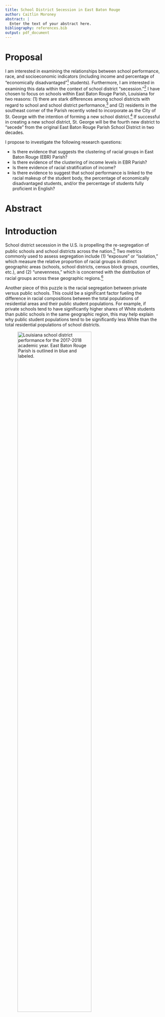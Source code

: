 ```yaml
---
title: School District Secession in East Baton Rouge
author: Caitlin Moroney
abstract: |
  Enter the text of your abstract here.
bibliography: references.bib
output: pdf_document
---
```


# Proposal

I am interested in examining the relationships between school performance, race, and socioeconomic indicators (including income and percentage of "economically disadvantaged"^[I use the Louisiana Department of Education’s data on percentages of economically disadvantaged students. I have yet to find sufficient metadata explaining how they define "economically disadvantaged," but comparing current school and school district performance reports with past reports suggests that this may be the percentage of students on free or reduced lunch plans.] students). Furthermore, I am interested in examining this data within the context of school district "secession."^[See @lockhart_smaller_2019 for a thorough explanation of the school district "secession" phenomenon.] I have chosen to focus on schools within East Baton Rouge Parish, Louisiana for two reasons: (1) there are stark differences among school districts with regard to school and school district performance,^[@lussier_baton_2019] and (2) residents in the southeast corner of the Parish recently voted to incorporate as the City of St. George with the intention of forming a new school district.^[@vincent_city_2019] If successful in creating a new school district, St. George will be the fourth new district to “secede” from the original East Baton Rouge Parish School District in two decades.

I propose to investigate the following research questions:

* Is there evidence that suggests the clustering of racial groups in East Baton Rouge (EBR) Parish?
* Is there evidence of the clustering of income levels in EBR Parish?
* Is there evidence of racial stratification of income?
* Is there evidence to suggest that school performance is linked to the racial makeup of the student body, the percentage of economically disadvantaged students, and/or the percentage of students fully proficient in English?

# Abstract



# Introduction

School district secession in the U.S. is propelling the re-segregation of public schools and school districts across the nation.^[@lockhart_smaller_2019] Two metrics commonly used to assess segregation include (1) “exposure” or “isolation,” which measure the relative proportion of racial groups in distinct geographic areas (schools, school districts, census block groups, counties, etc.), and (2) “unevenness,” which is concerned with the distribution of racial groups across these geographic regions.^[@chang_data_2018]

Another piece of this puzzle is the racial segregation between private versus public schools. This could be a significant factor fueling the difference in racial compositions between the total populations of residential areas and their public student populations. For example, if private schools tend to have significantly higher shares of White students than public schools in the same geographic region, this may help explain why public student populations tend to be significantly less White than the total residential populations of school districts.

![Louisiana school district performance for the 2017-2018 academic year. East Baton Rouge Parish is outlined in blue and labeled.](../LA_sd_context.jpg){width=75% height=75%}

I have chosen to use East Baton Rouge Parish in Louisiana as a case study because this Parish is split into multiple school districts, which is not the case for many parishes in Louisiana (and counties across the South, generally speaking). Furthermore, there has been a marked difference in school performance among these districts, with Zachary Community School District consistently performing as the top-ranked school district in the state, Central Community School District regularly performing in the top five school districts in the state, and both East Baton Rouge Parish School District and City of Baker School District generally scoring in the bottom fifteen school districts in the state.^[@noauthor_2018_2018-1] There is therefore a clear disparity among school districts in this region with respect to school quality. I am interested in investigating whether there are similar disparities among East Baton Rouge Parish school districts with regard to race and socioeconomic indicators.

East Baton Rouge Parish is no stranger to this school district “splintering” phenomenon. Originally, the entire Parish comprised a single school district, the East Baton Rouge Parish School System. Then, in 2003, both Zachary Community School District and the City of Baker School District formed, largely based on the incorporated regions of the two pre-existing cities. In 2007, another section of the East Baton Rouge Parish School District split off to form Central Community School District in the eastern part of the Parish. The Central Community School District was allowed to form only after the region incorporated into a city.^[@lussier_second_2019] In 2012 and 2013, residents of the southeast section of East Baton Rouge Parish began petitioning to form a new school district.^[@lussier_second_2019] Their initial efforts ultimately fell short, but after waiting the mandated time period, the group began petitioning again in March 2018 with the intention of following Central’s example: residents planned to incorporate as the City of St. George in order to subsequently form a new school district based on the incorporated region.^[@lussier_second_2019] According to U.S. Census survey estimates, there were approximately 16,300 students from kindergarten through 12th grade in census tracts fully or partly included within the City of St. George boundaries, 7,700 of whom were enrolled in private schools.^[@lussier_st_2019]

![East Baton Rouge Parish school districts and the area of the City of St. George as proposed in 2018.](../EBR_Parish_context.jpg){width=75% height=75%}

# Methods
\label{sec:methods}

I gathered data from the Louisiana Department of Education, the U.S. Department of Education’s National Center for Education Statistics, East Baton Rouge GIS Open Data, the U.S. Census Bureau, and the City of St. George’s website.

Feature classes used in the final project include:

- East Baton Rouge Parish boundary (polygon)
-	U.S. Census Bureau Unified School Districts for Louisiana (polygon)
-	East Baton Rouge Parish schools (point)
-	St. George area (polygon)
-	East Baton Rouge Parish Census Block Groups (polygon)

Tabular data joined to spatial feature classes include:

- East Baton Rouge private schools’ enrollment by race data for 2017-2018 academic year
-	East Baton Rouge public schools’ enrollment by race, school performance scores, percentage of economically disadvantaged students, and percentage of fully English proficient students data for 2017-2018 academic year
-	School district enrollment by race and school district performance scores for 2017-2018 academic year

After downloading these various data sources, I then performed the following operations: data cleaning, file format conversion, new field calculation, attribute table editing, table joining, clipping, selecting by location, and selecting by attribute. I cleaned the tabular data extensively in R and converted the .xls files to .csv files so as to prevent significant issues in importing the data into my ArcMap project. For the City of St. George polygon layer, I downloaded the KML file from Google Maps linked on the St. George website; I then used ArcCatalog to convert the KML file to a layer package I could import into ArcMap. Once I added the layers in ArcMap and created a geodatabase for the project in which I saved the various files, I began calculating new fields based on existing variables in the attribute tables. Namely, I calculated the percentage of White students and the percentage of non-White students for each school and school district in the Louisiana Department of Education data tables. I joined the Louisiana Department of Education school enrollment and performance data table and the National Center for Education Statistics private school data to the East Baton Rouge Parish schools point feature class, keeping only the records with corresponding matches (colleges and universities, for example, were included in the East Baton Rouge Parish schools layer, but they were not relevant to my analysis). I clipped the U.S. Census Bureau Unified School Districts for Louisiana to only select those within the East Baton Rouge Parish boundary. Then, I joined the Louisiana Department of Education school district performance data table to the school districts feature class. This was only possible after I started an editing session and edited values in the “School System” field of the tabular data to ensure that the names matched exactly with the names used in the East Baton Rouge Parish school districts feature class (for example, the “City of Baker School District” does not match “Baker City School District” even though they refer to the same school district).

I conduct two analyses, one taking the census block groups as the units for analysis and one taking the schools as the units for analysis.


## Census Block Groups

For the census block groups, I focus on median household income and the percentage of the population that identifies solely as White. I construct a spatial weights matrix using Queen's case first-order such that each census block group's neighbors are its immediately adjacent census block groups.

- Local Moran's I
- Local Moran's I with EB rates
- Bivariate Local Moran's I

## Schools

To address my research questions focused on schools, I investigate the relationships between school performance scores, the percentage of the student body that identifies as White, the percentage of students who are economically disadvantaged, the percentage of students who are fully proficient in English, and the size of the school (as measured by the total number of non-pre-kindergarten students). I construct a spatial weights matrix using the distance band approach, where the threshold is set such that every point has at least one neighbor; I also apply inverse distance weighting.

I conduct two regressions, one with the percentage of economically disadvantaged students as the response variable, and the second with school performance scores as the response variable. Using GeoDa, I begin with ordinary least squares (OLS) regression and select the spatial weights matrix in order to view the spatial diagnostics. Based on the regression output, I then determine whether spatial regression is appropriate. If so, I apply either the spatial lag model or the spatial error model.

# Results
\label{sec:results}

## Local Moran's I

\begin{figure}
\centering
\includegraphics[width=0.75\textwidth]{../local_morans_i/univariate/Median_Household_Income/Census_Block_GroupLisaScatterPlotFrame.png}
\caption{Lagged median household income versus median household income.}
\label{fig:scatter_mhhi}
\end{figure}

### Median Household Income

\begin{figure}
\centering
\includegraphics[width=0.5\textwidth]{../local_morans_i/univariate/Median_Household_Income/SigMap.png}
\caption{Significance map: median household income.}
\label{fig:sig_mhhi}
\end{figure}

In Figure \ref{fig:sig_mhhi}, we see statistically significant evidence of clustering in the southwestern and southeastern parts of the Parish. The general trend indicates spatial autocorrelation, as is evident in the LISA scatter plot (see Figure \ref{fig:scatter_mhhi}) and the cluster map (see Figure \ref{fig:cluster_mhhi}). In the southeastern foot of the Parish (where the City of St. George lies), we see significant clustering of census block groups with a higher-than-average median household income. In the central western area, we see mostly low-low clusters, indicating census block groups with lower-than-average median household income surrounded by neighboring census block groups with lower-than-average median household income. While there are a handful of high-low and low-high outliers, most of the significant census block groups show evidence of spatial autocorrelation. As mentioned above, the large pocket of high-high clustering overlaps largely with the City of St. George, whereas the low-low clusters are in the more densely populated part of the Parish which falls within East Baton Rouge Parish School District.

\begin{figure}
\centering
\includegraphics[width=0.5\textwidth]{../local_morans_i/univariate/Median_Household_Income/ClusterMap.png}
\caption{Cluster map: median household income.}
\label{fig:cluster_mhhi}
\end{figure}

### Population Percentage White

\begin{figure}
\centering
\includegraphics[width=0.75\textwidth]{../local_morans_i/univariate/Pop_Perc_White/Census_Block_GroupLisaScatterPlotFrame.png}
\caption{Lagged population percentage white versus population percentage white.}
\label{fig:scatter_uni}
\end{figure}

In Figure \ref{fig:sig_uni}, we see statistically significant evidence of clustering in the southwestern and southeastern parts of the Parish. The general trend indicates spatial autocorrelation, as is evident in the LISA scatter plot (see Figure \ref{fig:scatter_uni}) and the cluster map (see Figure \ref{fig:cluster_uni}). In the southern and northeastern parts of the Parish, we see significant clustering of census block groups with a higher-than-average percentage of the population that is white. In the central western area, we see mostly low-low clusters, indicating census block groups with a lower-than-average percentage of the population that is white surrounded by neighboring census block groups with a lower-than-average percentage of the population that is white. While there are a handful of statistically significant low-high outliers, most of the significant census block groups show strong evidence of spatial autocorrelation. The high-high clusters overlap to some extent with the City of St. George and Central Community School District. The low-low cluster is in the more densely populated part of the Parish which falls within East Baton Rouge Parish School District.

\begin{figure}
\centering
\includegraphics[width=0.5\textwidth]{../local_morans_i/univariate/Pop_Perc_White/SigMap.png}
\caption{Significance map: population percentage white.}
\label{fig:sig_uni}
\end{figure}

\begin{figure}
\centering
\includegraphics[width=0.5\textwidth]{../local_morans_i/univariate/Pop_Perc_White/ClusterMap.png}
\caption{Cluster map: population percentage white.}
\label{fig:cluster_uni}
\end{figure}

## Local Moran's I with EB rates

\begin{figure}
\centering
\includegraphics[width=0.75\textwidth]{../local_morans_i/univariate_EBrates/Pop_White/Census_Block_GroupLisaScatterPlotFrame.png}
\caption{Lagged population percentage white versus population percentage white (with EB rates).}
\label{fig:scatter_eb}
\end{figure}

Because the percentage of the population that is white is a proportion, it is possible that my first analysis suffered from the identification of spurious outliers. This is due to the fact that variables that are rates or proportions have inherent variance instability. When features have different population sizes, features with smaller populations have more variable rates than features with larger populations. With EB standardization, the rates are adjusted so that rates for features with small populations are pulled closer to the overall average more so than the rates for features with large populations. Note that when the base populations across all features are relatively similar (meaning there is little variance), using local Moran’s with EB rates may not be necessary. Although census block groups are statistically designed to contain roughly the same number of people, I redo the Local Moran's I analysis for the percentage of the population that identifies solely as white, applying the Empirical Bayes rate correction.

\begin{figure}
\centering
\includegraphics[width=0.5\textwidth]{../local_morans_i/univariate_EBrates/Pop_White/SigMap.png}
\caption{Significance map: population percentage white (with EB rates).}
\label{fig:sig_eb}
\end{figure}

In Figure \ref{fig:sig_eb}, we see statistically significant evidence of clustering in most parts of the Parish. The general trend indicates spatial autocorrelation, as is evident in the LISA scatter plot (see Figure \ref{fig:scatter_eb}) and the cluster map (see Figure \ref{fig:cluster_eb}). In the southern and northeastern parts of the Parish, we again see significant clustering of census block groups with a higher-than-average percentage of the population that is white. In the central western area, we see mostly low-low clusters, indicating census block groups with a lower-than-average percentage of the population that is white surrounded by neighboring census block groups with a lower-than-average percentage of the population that is white.

\begin{figure}
\centering
\includegraphics[width=0.5\textwidth]{../local_morans_i/univariate_EBrates/Pop_White/ClusterMap.png}
\caption{Cluster map: population percentage white (with EB rates).}
\label{fig:cluster_eb}
\end{figure}

In other words, the Local Moran's I with EB rates produces identical to the regular Local Moran's I analysis of this variable. As mentioned above, this is not surprising given that there is unlikely to be significant variance in the census block group populations by design.

## Bivariate Local Moran's I

\begin{figure}
\centering
\includegraphics[width=0.75\textwidth]{../local_morans_i/bivariate/MedHouseholdIncome_Lag_PercWhite/Census_Block_GroupLisaScatterPlotFrame.png}
\caption{Lagged population percentage white versus median household income.}
\label{fig:scatter_biv}
\end{figure}

The bivariate Local Moran’s I allows us to compare the spatial distribution of two variables, $X$ and $Y$ (in this case, $X$ is median household income, and $Y$ is population percentage white). For a contiguous feature set of polygons we can compare the value of $X$ at the $i^{th}$ feature to the values of $Y$ at the neighboring features, $N(i)$. This analysis allows us to determine whether there is a statistically significant relationship between $X$ and $Y$ for each feature in the analysis.

\begin{figure}
\centering
\includegraphics[width=0.5\textwidth]{../local_morans_i/bivariate/MedHouseholdIncome_Lag_PercWhite/SigMap.png}
\caption{Significance map: lagged population percentage white versus median household income.}
\label{fig:sig_biv}
\end{figure}

In Figure \ref{fig:sig_biv}, we see statistically significant evidence of clustering in most of the Parish, aside from the northwest corner. The general trend indicates spatial autocorrelation, as is evident in the LISA scatter plot (see Figure \ref{fig:scatter_biv}) and the cluster map (see Figure \ref{fig:cluster_biv}). In the southern and northeastern parts of the Parish, we see significant high-high clusters. These census block groups have a higher-than-average median household income and are neighbored by census block groups with a higher-than-average percentage of the population that is white. In the central western area, we see mostly low-low clusters, indicating census block groups with a lower-than-average median household income surrounded by neighboring census block groups with a lower-than-average percentage of the population that is white. While there are a handful of statistically significant low-high and high-low outliers, most of the significant census block groups show strong evidence of spatial autocorrelation. The high-high clusters overlap to some extent with the City of St. George and Central Community School District. The low-low cluster is in the more densely populated part of the Parish which falls within East Baton Rouge Parish School District.

\begin{figure}
\centering
\includegraphics[width=0.5\textwidth]{../local_morans_i/bivariate/MedHouseholdIncome_Lag_PercWhite/ClusterMap.png}
\caption{Cluster map: lagged population percentage white versus median household income.}
\label{fig:cluster_biv}
\end{figure}

## Regression: Percentage Economically Disadvantaged Students

In order to answer my research questions about the relationships between school performance, race, and socioeconomic status in schools, I conduct two sets of regressions. The first seeks to determine whether the percentage of white students, the size of the school (as measured by the total number of non-pre-kindergarten students), and/or the percentage of students fully proficient in English can predict the percentage of economically disadvantaged students. The second analysis focuses on how the same explanatory variables can explain school performance scores. Note that for all of my hypothesis tests I am using a confidence level of 0.95; in other words, $\alpha = 0.05$.

### OLS

\begin{figure}
\centering
\includegraphics[width=0.8\textwidth]{../spatial_regression/economically_disadvantaged/reg1_ols.png}
\caption{OLS: percentage of economically disadvantaged students versus percentage of white students, total non-pre-kindergarten students, and percentage of students fully proficient in English.}
\label{fig:ed_ols1}
\end{figure}

I begin with OLS regression (see Figure \ref{fig:ed_ols1}), focusing first on the standard OLS output to determine whether the predictors I have chosen actually hold explanatory power for the percentage of economically disadvantaged students. With my first regression, I can see that the percentage of students who are fully proficient in English is not a statistically significant predictor, with a p-value of 0.41656. The multicollinearity number, at 29.79, is quite high which is a further indication that at least one of the predictors is redundant. The other variables appear to be statistically significant, so I will run another OLS regression removing the percentage of students who are proficient in English as a predictor. For comparison, the adjusted R-squared for the first model is 0.767863, the AIC is -128.353, and the SBC is -119.417.

\begin{figure}
\centering
\includegraphics[width=0.8\textwidth]{../spatial_regression/economically_disadvantaged/reg2_ols.png}
\caption{OLS: percentage of economically disadvantaged students versus percentage of white students and total non-pre-kindergarten students.}
\label{fig:ed_ols2}
\end{figure}

For the second OLS regression (see Figure \ref{fig:ed_ols2}), we see that the percentage of white students and the total number of non-pre-kindergarten students are both still statistically significant. The multicollinearity number has decreased significantly to just 4.51, which suggests that we do not have any redundant variables. We can also confirm that this model is better than our first model because the adjusted R-squared has increased from approximately 0.768 to 0.769; also, the AIC and SBC have both decreased to about -129.6 and -122.9, respectively. We can see from the coefficient estimates that the percentage of white students has a negative relationship with the percentage of economically disadvantaged students; in other words, as the share of white students increases, the share of economically disadvantaged students decreases, indicating a significant relationship between race and socioeconomic status in schools. This suggests that schools with a larger share of minority students tend to have a larger share of economically disadvantaged students than whiter schools. Next, we examine the diagnostics.

To determine whether the assumption of normality holds, we can look at the Jarque-Bera statistic, which has a p-value of 0.00000. This suggests that our residuals do not follow a normal distribution, which violates one of the basic assumptions for OLS regression. Although this is a serious issue, it is outside the scope of this paper to address non-normality by applying a different model.

Next, we consider the diagnostics for heteroskedasticity by assessing the results of the Breusch-Pagan, Koenker-Bassett, and White tests. With $\alpha = 0.05$, we fail to reject the null hypothesis (of homoskedasticity) for each of the tests. In other words, we do not have evidence to suggest a violation of the homoskedasticity assumption.

Finally, we examine the spatial dependence diagnostics. The Moran's I analysis produces a p-value of 0.00373, which suggests spatial autocorrelation of the residuals. Similarly, the Lagrange Multiplier (SARMA) has a p-value of 0.00253, which suggests that either the spatial error model or the spatial lag model may be appropriate here. However, neither the Lagrange Multiplier (error) nor the Lagrange Multiplier (lag) produces statistically significant results for $\alpha = 0.05$. In order to investigate further, I apply first the spatial error model and then the spatial lag model in order to determine whether this is an appropriate case for the use of either model.

### Spatial Regression

\begin{figure}
\centering
\includegraphics[width=0.8\textwidth]{../spatial_regression/economically_disadvantaged/spatial_error_model.png}
\caption{Spatial error model: percentage of economically disadvantaged students versus percentage of white students and total non-pre-kindergarten students.}
\label{fig:ed_error}
\end{figure}

The spatial error model (see Figure \ref{fig:ed_error}) adds a term to the OLS regression model whose coefficient, lambda, is the coefficient for the spatial error term. The spatial error model can be represented as follows:
$$y_i = x_i \beta + \lambda w_i \epsilon_i + u_i.$$

With $\alpha = 0.05$, the estimated lambda is just barely statistically significant, with a p-value of 0.04289. To determine whether this model really is an improvement over the original model, I will also note that the R-squared is now 0.786312 (it was 0.775823 for the first model), and the AIC and SBC have both decreased. These results suggest that the spatial error model is an improvement over the regular OLS model. However, the results of the likelihood ratio test, with a p-value of 0.15678, are not statistically significant; the results of this test are inconclusive on whether the spatial error model improves upon the OLS model. Next, I consider the spatial lag model.

\begin{figure}
\centering
\includegraphics[width=0.8\textwidth]{../spatial_regression/economically_disadvantaged/spatial_lag_model.png}
\caption{Spatial lag model: percentage of economically disadvantaged students versus percentage of white students and total non-pre-kindergarten students.}
\label{fig:ed_lag}
\end{figure}

The spatial lag model (see Figure \ref{fig:ed_lag}) also adds a term to the OLS regression model; $\rho$ is the coefficient for the spatial lag term. It captures any spatial dependence in the data. The spatial lag model can be represented as follows:
$$y_i = x_i \beta + \rho w_i y_j + u_i.$$

With $\alpha = 0.05$, the estimated $\rho$ is statistically significant, with a p-value of 0.00224, and it has a negative effect. Interestingly, the magnitude of the coefficient for percentage of white students increased by a lot, from 0.727 to 0.882 for the OLS model and the spatial lag model, respectively. To determine whether this model is an improvement over the original model, I will note that the R-squared is now 0.800964 (compared to 0.775823 for the OLS model), and the AIC and SBC have both decreased. The AIC is -134.808, and the SBC is -125.871, the lowest values for AIC and SBC across all of the models thus far. These results suggest that the spatial lag model is an improvement over the regular OLS model (and is possibly a better fit than the spatial error model). The results of the likelihood ratio test, with a p-value of 0.00745, further confirm this conclusion. Based on these tests, I conclude that the spatial lag model improves upon the OLS model.

## Regression: School Performance Scores

The next series of regressions takes school performance scores as the dependent variable to see whether racial population shares, school size, and/or the percentage of students fully proficient in English can explain differences in school performance.

### OLS

\begin{figure}
\centering
\includegraphics[width=0.8\textwidth]{../spatial_regression/school_performance_2018/SPS_vs_all_minusED/reg5_ols.png}
\caption{OLS: school performance score versus percentage of white students, total non-pre-kindergarten students, and percentage of students fully proficient in English.}
\label{fig:sps_ols1}
\end{figure}

With this first regression (see Figure \ref{fig:sps_ols1}), I can see that the percentage of students who are fully proficient in English is again not a statistically significant predictor, with a p-value of 0.79535. The multicollinearity number, as before, suggests that at least one of the predictors is redundant. The other variables appear to be statistically significant, so I will run another OLS regression removing the percentage of students who are proficient in English as a predictor. For comparison, the adjusted R-squared for the first model is 0.433922, the AIC is 572.169, and the SBC is 581.106.

\begin{figure}
\centering
\includegraphics[width=0.8\textwidth]{../spatial_regression/school_performance_2018/SPS_vs_all_minusED/reg6_ols.png}
\caption{OLS: school performance score versus percentage of white students and total non-pre-kindergarten students.}
\label{fig:sps_ols2}
\end{figure}

See Figure \ref{fig:sps_ols2} for the second OLS model output. For $\alpha = 0.05$, the remaining variables remain statistically significant. The adjusted R-squared has increased to 0.441918, the first indication that this model outperforms the first OLS regression. Secondly, the AIC and SBC have both decreased: the AIC is now 570.241, and the SBC is 576.944, which is another indication that this model is a better fit. The percentage of white students and the total number of non-pre-kindergarten students both have a positive relationship with school performance; however, the coefficient magnitude is much larger for the former, suggesting that the percentage of white students has a larger impact on the school performance score. Next, I consider the regression diagnostics.

The results of the non-normality test suggest that the assumption of error normality is not violated. Furthermore, the results of the Breusch-Pagan and Koenker-Bassett tests are not statistically significant, which suggests that our assumption of homoskedasticity is valid. However, I will note that the White robust test results provide some evidence for the presence of heteroskedasticity.

The diagnostics for spatial dependence are similarly conclusive. Neither the Moran's I (error) nor the Lagrange Multiplier (SARMA) is statistically significant. Similarly, the Lagrange Multipliers for spatial lag and spatial error are not statistically significant. Based on these results, I conclude that my OLS model for school performance scores is sufficient; there is no need to perform spatial regression in this case. However, just to cover my bases, I apply a spatial error model and a spatial lag model to confirm whether either can improve upon the OLS model.

### Spatial Regression

\begin{figure}
\centering
\includegraphics[width=0.8\textwidth]{../spatial_regression/school_performance_2018/SPS_vs_all_minusED/spatial_error_model.png}
\caption{Spatial error model: school performance score versus percentage of white students and total non-pre-kindergarten students.}
\label{fig:sps_error}
\end{figure}

The spatial error model results (see Figure \ref{fig:sps_error}) show that the coefficient lambda is statistically significant, with a p-value of 0.03995. The R-squared is approximately 0.486, whereas it was about 0.458 for the OLS model; this suggests that the spatial error term helps to explain more of the observed variance in school performance scores. Similarly, the AIC and SBC have both decreased from about 570.24 to 567.98 and about 576.94 to 574.68, respectively. This is further evidence that the spatial error model improves upon the OLS model. Finally, I consider the results of the likelihood ratio test, which are statistically insignificant. Overall, the results are therefore inconclusive on whether the spatial error model greatly improves upon the OLS model; however, because the R-squared increased, and both the AIC and SBC decreased, I would say that this model is a better fit than the OLS model.

\begin{figure}
\includegraphics{../spatial_regression/school_performance_2018/SPS_vs_all_minusED/spatial_lag_model.png}
\caption{Spatial lag model: school performance score versus percentage of white students and total non-pre-kindergarten students.}
\label{fig:sps_lag}
\end{figure}

The results from the spatial lag model hypothesis tests (see Figure \ref{fig:sps_lag}) are more conclusive: this model does not appear to be an appropriate fit for the data. While the R-squared (0.460999) is slightly larger than that of the OLS model (R-squared = 0.458332), the AIC increased from 570.24 to 572.00, and the SBC increased from 576.94 to 580.93, which both suggest a worse model fit. Furthermore, the $\rho$ coefficient is relatively small in magnitude and not statistically significant ($p = 0.57263$). The likelihood ratio test is also not statistically significant, with a p-value of 0.6194. Therefore, I conclude that the spatial lag model does not provide a better fit than OLS.

# Discussion



# Citations
